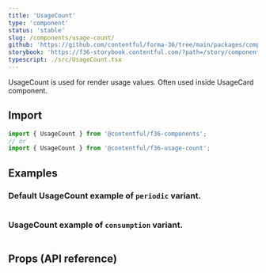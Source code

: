 ```yaml
---
title: 'UsageCount'
type: 'component'
status: 'stable'
slug: /components/usage-count/
github: 'https://github.com/contentful/forma-36/tree/main/packages/components/usage-count'
storybook: 'https://f36-storybook.contentful.com/?path=/story/components-usage-count--default'
typescript: ./src/UsageCount.tsx
---
```


UsageCount is used for render usage values. Often used inside UsageCard component.

## Import

```jsx static=true
import { UsageCount } from '@contentful/f36-components';
// or
import { UsageCount } from '@contentful/f36-usage-count';
```

## Examples

### Default UsageCount example of `periodic` variant.

```jsx file=./examples/UsageCountExample.tsx

```

### UsageCount example of `consumption` variant.

```jsx file=./examples/UsageCountConsumptionExample.tsx

```

## Props (API reference)

<PropsTable of="UsageCount" />
